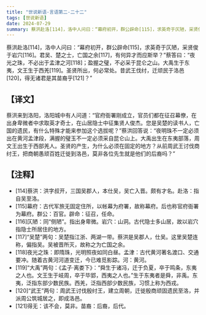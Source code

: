 ```yaml
---
title: "世说新语-言语第二-二十二"
tags: [世说新语]
date: 2024-07-29
summary: 蔡洪赴洛[114]，洛中人问曰：“幕府初开，群公辟命[115]，求英奇于仄陋，采贤俊于岩穴[116]。
---
```


蔡洪赴洛[114]，洛中人问曰：“幕府初开，群公辟命[115]，求英奇于仄陋，采贤俊于岩穴[116]。君吴、楚之士，亡国之余[117]，有何异才而应斯举？”蔡答曰：“夜光之珠，不必出于孟津之河[118]；盈握之璧，不必采于昆仑之山。大禹生于东夷，文王生于西羌[119]。圣贤所出，何必常处。昔武王伐纣，迁顽民于洛邑[120]，得无诸君是其苗裔乎[121]？”

## 【译文】

蔡洪来到洛阳，洛阳城中有人问道：“官府衙署刚成立，官员们都在征召幕僚，在出身卑微者中求取英才奇士，在山居隐士中征集贤人俊杰。您是吴楚的读书人，亡国的遗民，有什么特殊才能来参加这个选拔呢？”蔡洪回答说：“夜明珠不一定必须出在黄河孟津段，满握的璧玉不一定必须采自昆仑山上。大禹出生在东夷部落，周文王出生于西部羌人。圣贤的产生，为什么必须在固定的地方？从前周武王讨伐商纣王，把商朝愚顽百姓迁徙到洛邑，莫非各位先生就是他们的后裔吗？”

## 【注释】

- [114]蔡洪：洪字叔开，三国吴郡人，本仕吴，吴亡入晋。颇有才名。赴洛：指自吴至洛。
- [115]幕府：古代军旅无固定住所，以帐幕为府署，故称幕府。后也称官府衙署为幕府。群公：百官。辟命：征召，任命。
- [116]仄陋：同“侧陋”。指出身卑微。岩穴：山洞。古代隐士多山居，故以岩穴指隐士所居住的地方。
- [117]“吴楚”两句：吴楚指江浙、两湖一带。蔡洪是吴郡人，仕吴。这里吴楚连称，偏指吴。吴被晋所灭，故称之为亡国之余。
- [118]夜光之珠：即隋珠，光明照夜如同白昼。孟津：古代黄河著名渡口、交通要冲。随着古黄河河道变迁，今已难觅影踪。河：黄河。
- [119]“大禹”两句：《孟子·离娄下》：“舜生于诸冯，迁于负夏，卒于鸣条，东夷之人也。文王生于岐周，卒于毕郢，西夷之人也。”生于东夷者是舜，非禹。东夷，泛指东部少数民族。西羌，泛指西部少数民族，习惯上称为西戎。
- [120]“武王”两句：周武王讨伐殷纣王，建立周朝，迁徙殷商顽固遗民至洛，并派周公筑城居之，即成洛邑。
- [121]得无：该不会，莫非。苗裔：后裔，后代。
